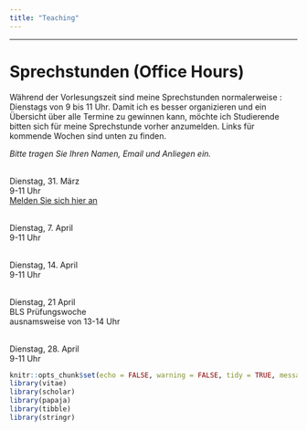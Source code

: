```yaml
---
title: "Teaching"
---
```


----

# Sprechstunden (Office Hours)

Während der Vorlesungszeit sind meine Sprechstunden normalerweise :
Dienstags von 9 bis 11 Uhr. Damit ich es besser organizieren und ein Übersicht über alle Termine zu gewinnen kann, möchte ich Studierende bitten sich für meine Sprechstunde vorher anzumelden. Links für kommende Wochen sind unten zu finden. 

*Bitte tragen Sie Ihren Namen, Email und Anliegen ein.*

<br>Dienstag, 31. März
<br>9-11 Uhr
<br> [Melden Sie sich hier an](https://terminplaner4.dfn.de/sINkmdDnXdhZ3VHp)

<br>Dienstag, 7. April
<br>9-11 Uhr

<br>Dienstag, 14. April
<br>9-11 Uhr

<br>Dienstag, 21 April
<br>BLS Prüfungswoche
<br>ausnamsweise von 13-14 Uhr

<br>Dienstag, 28. April
<br>9-11 Uhr


```r
knitr::opts_chunk$set(echo = FALSE, warning = FALSE, tidy = TRUE, message = FALSE, error = FALSE)
library(vitae)
library(scholar)
library(papaja)
library(tibble)
library(stringr)
```